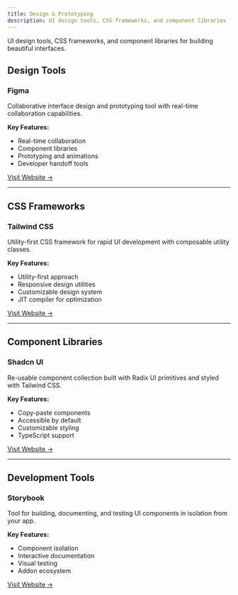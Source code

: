 ```yaml
---
title: Design & Prototyping
description: UI design tools, CSS frameworks, and component libraries for building beautiful interfaces.
---
```


UI design tools, CSS frameworks, and component libraries for building beautiful interfaces.

## Design Tools

### Figma
Collaborative interface design and prototyping tool with real-time collaboration capabilities.

**Key Features:**
- Real-time collaboration
- Component libraries
- Prototyping and animations
- Developer handoff tools

[Visit Website →](https://www.figma.com/)

---

## CSS Frameworks

### Tailwind CSS
Utility-first CSS framework for rapid UI development with composable utility classes.

**Key Features:**
- Utility-first approach
- Responsive design utilities
- Customizable design system
- JIT compiler for optimization

[Visit Website →](https://tailwindcss.com/)

---

## Component Libraries

### Shadcn UI
Re-usable component collection built with Radix UI primitives and styled with Tailwind CSS.

**Key Features:**
- Copy-paste components
- Accessible by default
- Customizable styling
- TypeScript support

[Visit Website →](https://ui.shadcn.com/)

---

## Development Tools

### Storybook
Tool for building, documenting, and testing UI components in isolation from your app.

**Key Features:**
- Component isolation
- Interactive documentation
- Visual testing
- Addon ecosystem

[Visit Website →](https://storybook.js.org/)

